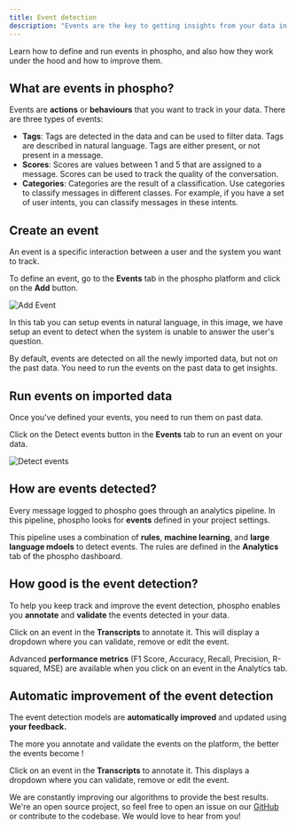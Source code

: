 ```yaml
---
title: Event detection
description: "Events are the key to getting insights from your data in phospho"
---
```


Learn how to define and run events in phospho, and also how they work under the hood and how to improve them.

## What are events in phospho?

Events are **actions** or **behaviours** that you want to track in your data. There are three types of events:

- **Tags**: Tags are detected in the data and can be used to filter data. Tags are described in natural language. Tags are either present, or not present in a message.
- **Scores**: Scores are values between 1 and 5 that are assigned to a message. Scores can be used to track the quality of the conversation.
- **Categories**: Categories are the result of a classification. Use categories to classify messages in different classes. For example, if you have a set of user intents, you can classify messages in these intents.

## Create an event

An event is a specific interaction between a user and the system you want to track.

To define an event, go to the **Events** tab in the phospho platform and click on the **Add** button.

![Add Event](../images/guides/getting_started/add_event.png)

In this tab you can setup events in natural language, in this image, we have setup an event to detect when the system is unable to answer the user's question.

By default, events are detected on all the newly imported data, but not on the past data. You need to run the events on the past data to get insights.

## Run events on imported data

Once you've defined your events, you need to run them on past data. 

Click on the Detect events button in the **Events** tab to run an event on your data.

![Detect events](../images/guides/getting_started/detect_events.png)

## How are events detected?

Every message logged to phospho goes through an analytics pipeline. In this pipeline, phospho looks for **events** defined in your project settings.

This pipeline uses a combination of **rules**, **machine learning**, and **large language mdoels** to detect events. The rules are defined in the **Analytics** tab of the phospho dashboard.

## How good is the event detection?

To help you keep track and improve the event detection, phospho enables you **annotate** and **validate** the events detected in your data.

Click on an event in the **Transcripts** to annotate it. This will display a dropdown where you can validate, remove or edit the event.

Advanced **performance metrics** (F1 Score, Accuracy, Recall, Precision, R-squared, MSE) are available when you click on an event in the Analytics tab.

## Automatic improvement of the event detection

The event detection models are **automatically improved** and updated using **your feedback.** 

<Note>
The more you annotate and validate the events on the platform, the better the events become !
</Note>

Click on an event in the **Transcripts** to annotate it. This displays a dropdown where you can validate, remove or edit the event.

We are constantly improving our algorithms to provide the best results. We're an open source project, so feel free to open an issue on our [GitHub](https://github.com/phospho-app/phospho/issues) or contribute to the codebase. We would love to hear from you!